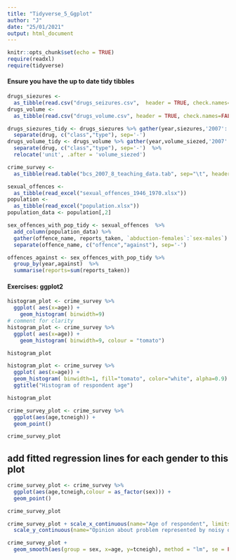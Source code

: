 ```yaml
---
title: "Tidyverse_5_Ggplot"
author: "J"
date: "25/01/2021"
output: html_document
---
```


```r
knitr::opts_chunk$set(echo = TRUE)
require(readxl)
require(tidyverse)
```

#### Ensure you have the up to date tidy tibbles ####
```r
drugs_siezures <- 
  as_tibble(read.csv("drugs_seizures.csv",  header = TRUE, check.names=FALSE, fileEncoding="UTF-8-BOM"))
drugs_volume <- 
  as_tibble(read.csv("drugs_volume.csv", header = TRUE, check.names=FALSE, fileEncoding="UTF-8-BOM"))

drugs_siezures_tidy <- drugs_siezures %>% gather(year,siezures,'2007':'2020') %>%
  separate(drug, c("class","type"), sep='-')
drugs_volume_tidy <- drugs_volume %>% gather(year,volume_siezed,'2007':'2020') %>%
  separate(drug, c("class","type"), sep='-')  %>%
  relocate('unit', .after = 'volume_siezed')

crime_survey <- 
  as_tibble(read.table("bcs_2007_8_teaching_data.tab", sep="\t", header=TRUE))

sexual_offences <- 
  as_tibble(read_excel("sexual_offences_1946_1970.xlsx"))
population <- 
  as_tibble(read_excel("population.xlsx"))
population_data <- population[,2]

sex_offences_with_pop_tidy <- sexual_offences  %>%
  add_column(population_data) %>%
  gather(offence_name, reports_taken, `abduction-females`:`sex-males`) %>% 
  separate(offence_name, c("offence","against"), sep='-')

offences_against <- sex_offences_with_pop_tidy %>%
  group_by(year,against)  %>%
  summarise(reports=sum(reports_taken))

```
#### Exercises: ggplot2 ####

```r

histogram_plot <- crime_survey %>%
  ggplot( aes(x=age)) +
    geom_histogram( binwidth=9)
# comment for clarity 
histogram_plot <- crime_survey %>%
  ggplot( aes(x=age)) +
    geom_histogram( binwidth=9, colour = "tomato")

histogram_plot

```

```r

histogram_plot <- crime_survey %>%
  ggplot( aes(x=age)) +
  geom_histogram( binwidth=1, fill="tomato", color="white", alpha=0.9) +
  ggtitle("Histogram of respondent age")

histogram_plot

```


```r
crime_survey_plot <- crime_survey %>%
  ggplot(aes(age,tcneigh)) +
  geom_point()

crime_survey_plot

```


##   add fitted regression lines for each gender to this plot
```r

crime_survey_plot <- crime_survey %>%
  ggplot(aes(age,tcneigh,colour = as_factor(sex))) +
  geom_point()

crime_survey_plot

```

```r

crime_survey_plot + scale_x_continuous(name="Age of respondent", limits=c(20, 100), breaks=seq(20,100,10)) +
  scale_y_continuous(name="Opinion about problem represented by noisy or nuisance neighbours", limits=c(-2, 4.5))

```

```r

crime_survey_plot +
  geom_smooth(aes(group = sex, x=age, y=tcneigh), method = "lm", se = FALSE)

```
